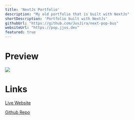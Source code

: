 ```yaml
---
title: 'NextJs Portfolio'
description: "My old portfolio that is built with NextJs"
shortDescription: 'Portfolio built with NextJs'
githubUrl: "https://github.com/JusJira/next-pop-bus"
websiteUrl: "https://pop.jjus.dev"
featured: true
---
```

# Preview
<div class="flex items-center justify-center">
<img src="/assets/images/cu_pop_bus.png" class="w-[50%]"></img>
</div>

# Links
[Live Website](https://pop.jjus.dev)

[Github Repo](https://github.com/JusJira/next-pop-bus)